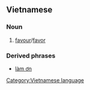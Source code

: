 ==Vietnamese==

===Noun===
# [[favour]]/[[favor]]

===Derived phrases===
*[[làm ơn]]

[[Category:Vietnamese language]]